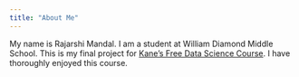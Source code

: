 ```yaml
---
title: "About Me"
---
```


My name is Rajarshi Mandal. I am a student at William Diamond Middle School. This is my final project for [Kane’s Free Data Science Course](https://bootcamp.davidkane.info/). I have thoroughly enjoyed this course.